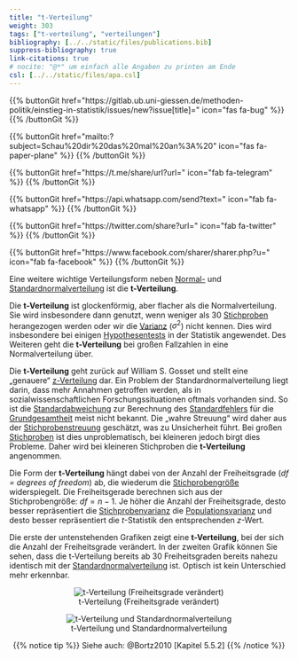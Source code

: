 ```yaml
---
title: "t-Verteilung"
weight: 303
tags: ["t-verteilung", "verteilungen"]
bibliography: [../../static/files/publications.bib]
suppress-bibliography: true
link-citations: true
# nocite: "@*" um einfach alle Angaben zu printen am Ende
csl: [../../static/files/apa.csl]
---
```


{{% buttonGit href=\"https\:\/\/gitlab.ub.uni-giessen.de\/methoden-politik\/einstieg-in-statistik\/issues\/new?issue[title]=\" icon=\"fas fa-bug\" %}} {{% /buttonGit %}} 

{{% buttonGit href=\"mailto\:?subject=Schau\%20dir\%20das\%20mal\%20an\%3A\%20\" icon=\"fas fa-paper-plane\" %}} {{% /buttonGit %}}

{{% buttonGit href=\"https\:\/\/t.me\/share\/url?url=\" icon=\"fab fa-telegram\" %}} {{% /buttonGit %}}

{{% buttonGit href=\"https\:\/\/api.whatsapp.com\/send?text=\" icon=\"fab fa-whatsapp\" %}} {{% /buttonGit %}}

{{% buttonGit href=\"https\:\/\/twitter.com\/share?url=\" icon=\"fab fa-twitter\" %}} {{% /buttonGit %}}

{{% buttonGit href=\"https\:\/\/www.facebook.com\/sharer\/sharer.php?u=\" icon=\"fab fa-facebook\" %}} {{% /buttonGit %}}

Eine weitere wichtige Verteilungsform neben [Normal-](../../glossar/normalverteilung/index.html) und [Standardnormalverteilung](../../glossar/standardnormalverteilung/index.html) ist die **t-Verteilung**.

Die **t-Verteilung** ist glockenförmig, aber flacher als die Normalverteilung. Sie wird insbesondere dann genutzt, wenn weniger als 30 [Stichproben](../../glossar/stichprobe/index.html) herangezogen werden oder wir die [Varianz](../../glossar/varianz/index.html) ($\sigma^2$) nicht kennen. Dies wird insbesondere bei einigen [Hypothesentests](../../glossar/signifikanztest/index.html) in der Statistik angewendet. Des Weiteren geht die **t-Verteilung** bei großen Fallzahlen in eine Normalverteilung über.

Die **t-Verteilung** geht zurück auf William S. Gosset und stellt eine „genauere“ [z-Verteilung](../../glossar/zverteilung/index.html) dar.
Ein Problem der Standardnormalverteilung liegt darin, dass mehr Annahmen getroffen werden, als in sozialwissenschaftlichen Forschungssituationen oftmals vorhanden sind. So ist die [Standardabweichung](../../glossar/standardabweichung/index.html) zur Berechnung des [Standardfehlers](../../glossar/standardfehler/index.html) für die [Grundgesamtheit](../../glossar/grundgesamtheit/index.html) meist nicht bekannt. Die „wahre Streuung“ wird daher aus der [Stichprobenstreuung](../../glossar/stichprobenvarianz/index.html) geschätzt, was zu Unsicherheit führt. Bei großen [Stichproben](../../glossar/stichprobe/index.html) ist dies unproblematisch, bei kleineren jedoch birgt dies Probleme. Daher wird bei kleineren Stichproben die **t-Verteilung** angenommen.

Die Form der **t-Verteilung** hängt dabei von der Anzahl der Freiheitsgrade (*df = degrees of freedom*) ab, die wiederum die [Stichprobengröße](../../glossar/stichprobenumfang/index.html) widerspiegelt. Die Freiheitsgerade berechnen sich aus der Stichprobengröße: $df=n - 1$. Je höher die Anzahl der Freiheitsgrade, desto besser repräsentiert die [Stichprobenvarianz](../../glossar/stichprobenvarianz/index.html) die [Populationsvarianz](../../glossar/populationsvarianz/index.html) und desto besser repräsentiert die $t$-Statistik den entsprechenden $z$-Wert.

Die erste der untenstehenden Grafiken zeigt eine **t-Verteilung**, bei der sich die Anzahl der Freiheitsgrade verändert. In der zweiten Grafik können Sie sehen, dass die t-Verteilung bereits ab 30 Freiheitsgraden bereits nahezu identisch mit der [Standardnormalverteilung](../../glossar/standardnormalverteilung/index.html) ist. Optisch ist kein Unterschied mehr erkennbar.

<center>


![t-Verteilung (Freiheitsgrade verändert)](../images/tdist.gif)

![t-Verteilung und Standardnormalverteilung](../images/tverte_standnormv2.png)

{{% notice tip %}}
Siehe auch: @Bortz2010 [Kapitel 5.5.2]
{{% /notice %}}